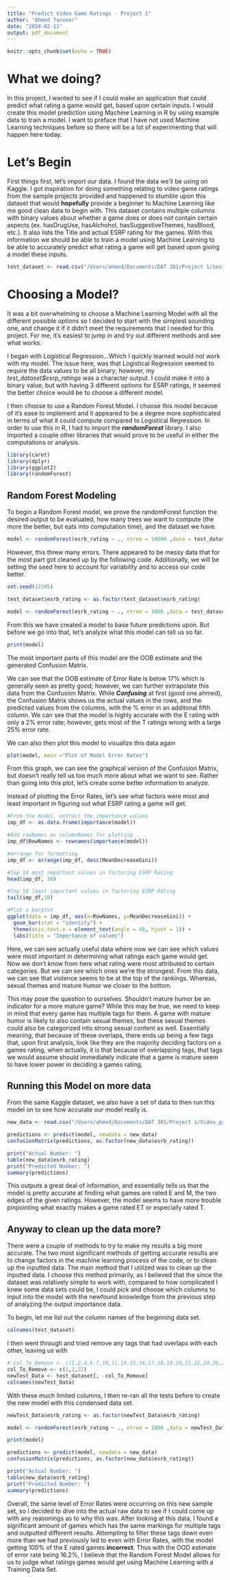 ```yaml
---
title: "Predict Video Game Ratings - Project 1"
author: "Ahmed Tanveer"
date: "2024-02-11"
output: pdf_document
---
```


```r
knitr::opts_chunk$set(echo = TRUE)
```

# What we doing?

In this project, I wanted to see if I could make an application that could predict 
what rating a game would get, based upon certain inputs. I would create this model 
prediction using Machine Learning in R by using example data to train a model. 
I want to preface that I have not used Machine Learning techniques before so there 
will be a lot of experimenting that will happen here today.


# Let's Begin

First things first, let's import our data. I found the data we'll be using on Kaggle.
I got inspiration for doing something relating to video game ratings from the sample 
projects provided and happened to stumble upon this dataset that would **hopefully** 
provide a beginner to Machine Learning like me good clean data to begin with. This dataset 
contains multiple columns with binary values about whether a game does or does not contain 
certain aspects (ex. hasDrugUse, hasAlchohol, hasSuggestiveThemes, hasBlood, etc.). It also lists 
the Title and actual ESRP rating for the games. With this information we should be able to train a 
model using Machine Learning to be able to accurately predict what rating a game will get based upon 
giving a model these inputs.

```r

test_dataset <- read.csv("/Users/ahmed/Documents/DAT 301/Project 1/test_esrb.csv")

```


# Choosing a Model?

It was a bit overwhelming to choose a Machine Learning Model with all the different possible options 
so I decided to start with the simplest sounding one, and change it if it didn't meet the requirements that 
I needed for this project. For me, it's easiest to jump in and try out different methods and see what works. 


I began with Logistical Regression...Which I quickly learned would not work with my model. 
The issue here, was that Logistical Regression seemed to require the data values to be all binary; however, 
my *test_dataset$esrp_ratings* was a character output. I could make it into a binary value, but with having 3 different 
options for ESRP ratings, it seemed the better choice would be to choose a different model.


I then choose to use a Random Forest Model. I choose this model because of it's ease to 
implement and it appeared to be a degree more sophisticated in terms of what it could compute compared to 
Logistical Regression. In order to use this in R, I had to import the ***randomForest*** library. I also imported 
a couple other libraries that would prove to be useful in either the computations or analysis.

```r
library(caret)
library(dplyr)
library(ggplot2)
library(randomForest)
```


## Random Forest Modeling

To begin a Random Forest model, we prove the randomForest function the desired output to be evaluated, how many trees 
we want to compute (the more the better, but eats into computation time), and the dataset we have.


```r
model <- randomForest(esrb_rating ~ ., ntree = 10000 ,data = test_dataset)
```

However, this threw many errors. There appeared to be messy data that for the most part got 
cleaned up by the following code. Additionally, we will be setting the seed here to account for variability and 
to access our code better.

```r

set.seed(12345)

test_dataset$esrb_rating <- as.factor(test_dataset$esrb_rating)

model <- randomForest(esrb_rating ~ ., ntree = 1000 ,data = test_dataset)

```

From this we have created a model to base future predictions upon. But before we go into that, let's analyze what this model can tell 
us so far.

```r

print(model)

```

The most important parts of this model are the OOB estimate and the generated Confusion Matrix.

We can see that the OOB estimate of Error Rate is below 17% which is generally seen as pretty good; however, we 
can further extrapolate this data from the Confusion Matrix. While ***Confusing*** at first (good one ahmed), 
the Confusion Matrix shows us the actual values in the rows, and the predicted values from the columns, with the 
% error in an additonal fifth column. We can see that the model is highly accurate with the E rating with only a 2% error rate; 
however, gets most of the T ratings wrong with a large 25% error rate.

We can also then plot this model to visualize this data again

```r

plot(model, main ="Plot of Model Error Rates")

```

From this graph, we can see the graphical version of the Confusion Matrix, but doesn't really 
tell us too much more about what we want to see. Rather than going into this plot, let's create some 
better information to analyze.

Instead of plotting the Error Rates, let's see what factors were most and least important in figuring out 
what ESRP rating a game will get.


```r

#From the model, extract the importance values
imp_df <- as.data.frame(importance(model))

#Add rowNames as columnNames for plotting
imp_df$RowNames <- rownames(importance(model))

#Arrange for formatting
imp_df <- arrange(imp_df, desc(MeanDecreaseGini))

#Top 10 most important values in factoring ESRP Rating
head(imp_df, 10)

#Top 10 least important values in factoring ESRP Rating
tail(imp_df,10)

#Plot a barplot
ggplot(data = imp_df, aes(x=RowNames, y=MeanDecreaseGini)) + 
  geom_bar(stat = "identity") +
  theme(axis.text.x = element_text(angle = 45, hjust = 1)) + 
  labs(title = "Importance of values")


```

Here, we can see actually useful data where now we can see which values were most important in 
determining what ratings each game would get. Now we don't know from here what rating were most attributed to certain categories. 
But we can see which ones we're the strongest. From this data, we can see that violence seems to be at the top of the rankings. 
Whereas, sexual themes and mature humor we closer to the bottom. 

This may pose the question to ourselves. Shouldn't mature humor be an indicator for a more mature game? 
While this may be true, we need to keep in mind that every game has multiple tags for them. A game with mature humor 
is likely to also contain sexual themes, but these sexual themes could also be categorized into strong sexual content as well. 
Essentially meaning, that because of these overlaps, there ends up being a few tags that, upon first analysis, look like they are the 
majority deciding factors on a games rating, when actually, it is that because of overlapping tags, that tags we would assume should 
immediately indicate that a game is mature seem to have lower power in deciding a games rating.


## Running this Model on more data

From the same Kaggle dataset, we also have a set of data to then run this model on to see how accurate our model really is.

```r

new_data <- read.csv("/Users/ahmed/Documents/DAT 301/Project 1/Video_games_esrb_rating.csv")

predictions <- predict(model, newdata = new_data)
confusionMatrix(predictions, as.factor(new_data$esrb_rating))

print("Actual Number: ")
table(new_data$esrb_rating)
print("Predicted Number: ")
summary(predictions)

```

This outputs a great deal of information, and essentially tells us that the model is pretty accurate at finding 
what games are rated E and M, the two edges of the given ratings. However, the model seems to have more trouble pinpointing what exactly 
makes a game rated ET or especially rated T. 


## Anyway to clean up the data more?

There were a couple of methods to try to make my results a big more accurate. 
The two most significant methods of getting accurate results are to change factors in the 
machine learning process of the code, or to clean up the inputted data. The main method that I utilized 
was to clean up the inputted data. I choose this method primarily, as I believed that the since the dataset 
was relatively simple to work with, compared to how complicated I knew some data sets could be, I could pick and 
choose which columns to input into the model with the newfound knowledge from the previous step of analyzing the 
output importance data.

To begin, let me list out the column names of the beginning data set.

```r

colnames(test_dataset)

```

I then went through and tried remove any tags that had overlaps with each other, leaving us with


```r

# col_To_Remove <- c(1,2,4,6,7,10,11,14,15,16,17,18,19,20,21,22,24,26,28,30,31)
col_To_Remove <- c(1,2,22)
newTest_Data <- test_dataset[, -col_To_Remove]
colnames(newTest_Data)


```

With these much limited columns, I then re-ran all the tests before to create the new model with this condensed data set.

```r

newTest_Data$esrb_rating <- as.factor(newTest_Data$esrb_rating)

model <- randomForest(esrb_rating ~ ., ntree = 1000 ,data = newTest_Data)

print(model)

predictions <- predict(model, newdata = new_data)
confusionMatrix(predictions, as.factor(new_data$esrb_rating))

print("Actual Number: ")
table(new_data$esrb_rating)
print("Predicted Number: ")
summary(predictions)

```



Overall, the same level of Error Rates were occurring on this new sample set, so I decided to dive into the 
actual raw data to see if I could come up with any reasonings as to why this was. After looking at this data, 
I found a significant amount of games which has the same markings for multiple tags and outputted different results. 
Attempting to filter these tags down even more than we had previously led to even with Error Rates, with the model 
getting 100% of the E rated games **incorrect**. Thus with the OOD estimate of error rate being 16.2%, I believe that the 
Random Forest Model allows for us to judge what ratings games would get using Machine Learning with a Training Data Set.





































